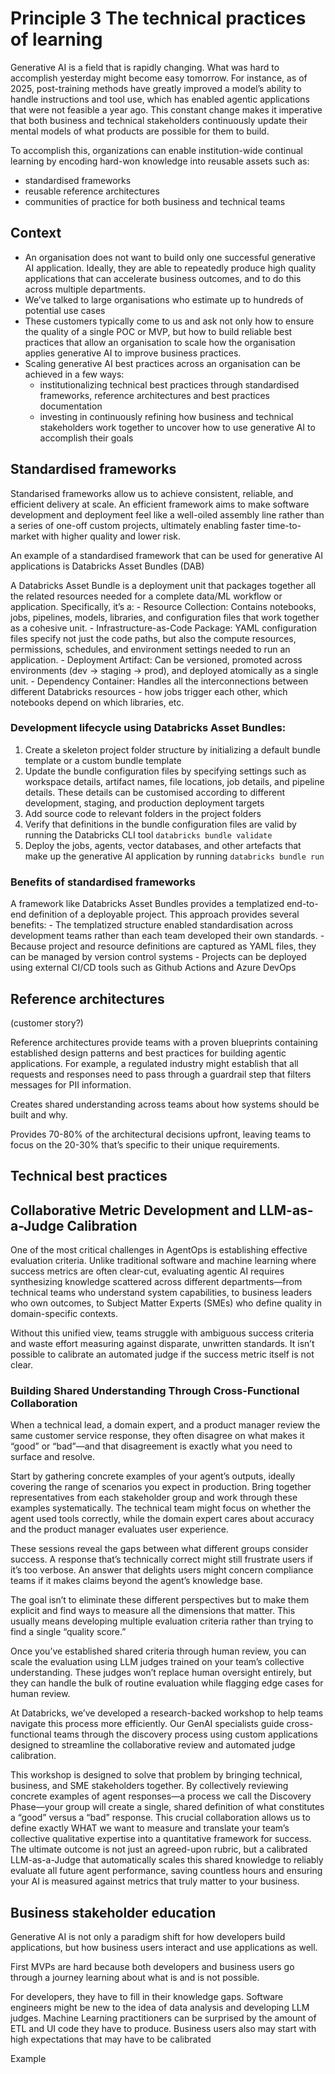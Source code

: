 # Principle 3 The technical practices of learning

Generative AI is a field that is rapidly changing. What was hard to accomplish yesterday might become easy tomorrow. For instance, as of 2025, post-training methods have greatly improved a model's ability to handle instructions and tool use, which has enabled agentic applications that were not feasible a year ago. This constant change makes it imperative that both business and technical stakeholders continuously update their mental models of what products are possible for them to build. 

To accomplish this, organizations can enable institution-wide continual learning by encoding hard-won knowledge into reusable assets such as: 

- standardised frameworks
- reusable reference architectures 
- communities of practice for both business and technical teams

## Context

- An organisation does not want to build only one successful generative AI application. Ideally, they are able to repeatedly produce high quality applications that can accelerate business outcomes, and to do this across multiple departments.
- We've talked to large organisations who estimate up to hundreds of potential use cases 
- These customers typically come to us and ask not only how to ensure the quality of a single POC or MVP, but how to build reliable best practices that allow an organisation to scale how the organisation applies generative AI to improve business practices. 
- Scaling generative AI best practices across an organisation can be achieved in a few ways:
    - institutionalizing technical best practices through standardised frameworks, reference architectures and best practices documentation
    - investing in continuously refining how business and technical stakeholders work together to uncover how to use generative AI to accomplish their goals

## Standardised frameworks
Standarised frameworks allow us to achieve consistent, reliable, and efficient delivery at scale. An efficient framework aims to make software development and deployment feel like a well-oiled assembly line rather than a series of one-off custom projects, ultimately enabling faster time-to-market with higher quality and lower risk.

An example of a standardised framework that can be used for generative AI applications is Databricks Asset Bundles (DAB)

A Databricks Asset Bundle is a deployment unit that packages together all the related resources needed for a complete data/ML workflow or application.
Specifically, it's a:
- Resource Collection: Contains notebooks, jobs, pipelines, models, libraries, and configuration files that work together as a cohesive unit.
- Infrastructure-as-Code Package: YAML configuration files specify not just the code paths, but also the compute resources, permissions, schedules, and environment settings needed to run an application.
- Deployment Artifact: Can be versioned, promoted across environments (dev → staging → prod), and deployed atomically as a single unit.
- Dependency Container: Handles all the interconnections between different Databricks resources - how jobs trigger each other, which notebooks depend on which libraries, etc.

### Development lifecycle using Databricks Asset Bundles:
1. Create a skeleton project folder structure by initializing a default bundle template or a custom bundle template
2. Update the bundle configuration files by specifying settings such as workspace details, artifact names, file locations, job details, and pipeline details. These details can be customised according to different development, staging, and production deployment targets
3. Add source code to relevant folders in the project folders
4. Verify that definitions in the bundle configuration files are valid by running the Databricks CLI tool `databricks bundle validate`
5. Deploy the jobs, agents, vector databases, and other artefacts that make up the generative AI application by running `databricks bundle run` 

### Benefits of standardised frameworks
A framework like Databricks Asset Bundles provides a templatized end-to-end definition of a deployable project. This approach provides several benefits: 
- The templatized structure enabled standardisation across development teams rather than each team developed their own standards. 
- Because project and resource definitions are captured as YAML files, they can be managed by version control systems
- Projects can be deployed using external CI/CD tools such as Github Actions and Azure DevOps

## Reference architectures

(customer story?)

Reference architectures provide teams with a proven blueprints containing established design patterns and best practices for building agentic applications. For example, a regulated industry might establish that all requests and responses need to pass through a guardrail step that filters messages for PII information. 

Creates shared understanding across teams about how systems should be built and why.

Provides 70-80% of the architectural decisions upfront, leaving teams to focus on the 20-30% that's specific to their unique requirements.

## Technical best practices

## Collaborative Metric Development and LLM-as-a-Judge Calibration

One of the most critical challenges in AgentOps is establishing effective evaluation criteria. Unlike traditional software and machine learning where success metrics are often clear-cut, evaluating agentic AI requires synthesizing knowledge scattered across different departments—from technical teams who understand system capabilities, to business leaders who own outcomes, to Subject Matter Experts (SMEs) who define quality in domain-specific contexts.

Without this unified view, teams struggle with ambiguous success criteria and waste effort measuring against disparate, unwritten standards. It isn't possible to calibrate an automated judge if the success metric itself is not clear.

### Building Shared Understanding Through Cross-Functional Collaboration

When a technical lead, a domain expert, and a product manager review the same customer service response, they often disagree on what makes it "good" or "bad"—and that disagreement is exactly what you need to surface and resolve.

Start by gathering concrete examples of your agent's outputs, ideally covering the range of scenarios you expect in production. Bring together representatives from each stakeholder group and work through these examples systematically. The technical team might focus on whether the agent used tools correctly, while the domain expert cares about accuracy and the product manager evaluates user experience.

These sessions reveal the gaps between what different groups consider success. A response that's technically correct might still frustrate users if it's too verbose. An answer that delights users might concern compliance teams if it makes claims beyond the agent's knowledge base.

The goal isn't to eliminate these different perspectives but to make them explicit and find ways to measure all the dimensions that matter. This usually means developing multiple evaluation criteria rather than trying to find a single "quality score."

Once you've established shared criteria through human review, you can scale the evaluation using LLM judges trained on your team's collective understanding. These judges won't replace human oversight entirely, but they can handle the bulk of routine evaluation while flagging edge cases for human review.

At Databricks, we've developed a research-backed workshop to help teams navigate this process more efficiently. Our GenAI specialists guide cross-functional teams through the discovery process using custom applications designed to streamline the collaborative review and automated judge calibration.

This workshop is designed to solve that problem by bringing technical, business, and SME stakeholders together. By collectively reviewing concrete examples of agent responses—a process we call the Discovery Phase—your group will create a single, shared definition of what constitutes a "good" versus a "bad" response. This crucial collaboration allows us to define exactly WHAT we want to measure and translate your team's collective qualitative expertise into a quantitative framework for success. The ultimate outcome is not just an agreed-upon rubric, but a calibrated LLM-as-a-Judge that automatically scales this shared knowledge to reliably evaluate all future agent performance, saving countless hours and ensuring your AI is measured against metrics that truly matter to your business.

## Business stakeholder education

Generative AI is not only a paradigm shift for how developers build applications, but how business users interact and use applications as well. 

First MVPs are hard because both developers and business users go through a journey learning about what is and is not possible. 

For developers, they have to fill in their knowledge gaps. Software engineers might be new to the idea of data analysis and developing LLM judges. Machine Learning practitioners can be surprised by the amount of ETL and UI code they have to produce. Business users also may start with high expectations that may have to be calibrated 

Example 